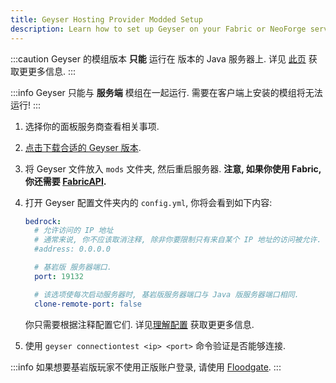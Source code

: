 ```yaml
---
title: Geyser Hosting Provider Modded Setup
description: Learn how to set up Geyser on your Fabric or NeoForge server from a hosting provider.
---
```



:::caution
Geyser 的模组版本 **只能** 运行在 <Versions platform="java"/> 版本的 Java 服务器上.
详见 [此页](/wiki/geyser/supported-versions#fabric-neoforge-servers) 获取更更多信息.
:::

:::info
Geyser 只能与 **服务端** 模组在一起运行. 需要在客户端上安装的模组将无法运行!
:::

1. 选择你的面板服务商查看相关事项.
2. [点击下载合适的 Geyser 版本](/download).
3. 将 Geyser 文件放入 `mods` 文件夹, 然后重启服务器. **注意, 如果你使用 Fabric, 你还需要 [FabricAPI](https://modrinth.com/mod/fabric-api).**
4. 打开 Geyser 配置文件夹内的 `config.yml`, 你将会看到如下内容:

    ```yaml
    bedrock:
      # 允许访问的 IP 地址
      # 通常来说, 你不应该取消注释, 除非你要限制只有来自某个 IP 地址的访问被允许.
      #address: 0.0.0.0

      # 基岩版 服务器端口.
      port: 19132

      # 该选项使每次启动服务器时, 基岩版服务器端口与 Java 版服务器端口相同.
      clone-remote-port: false
    ```
    你只需要根据注释配置它们.
    详见[理解配置](/wiki/geyser/understanding-the-config/) 获取更更多信息.

5. 使用 `geyser connectiontest <ip> <port>` 命令验证是否能够连接.

:::info
如果想要基岩版玩家不使用正版账户登录, 请使用 <a href="/wiki/floodgate/setup/">Floodgate</a>.
:::